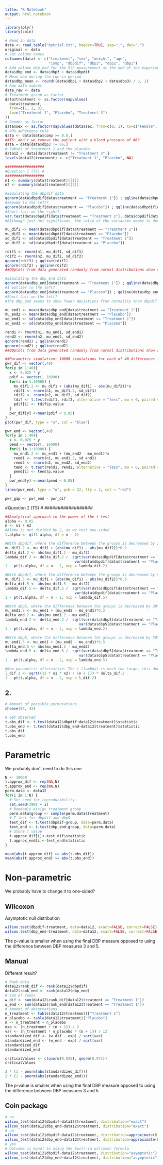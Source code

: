 ---
title: "R Notebook"
output: html_notebook
---



```{r}
library(plyr)
library(coin)

```


```{r}
# Read in data
data <- read.table("bptrial.txt", header=TRUE, sep=",", dec=".")
original <- data
# Set column names
colnames(data) <- c("treatment", "sex", "weight", "age",
                    "comp", "dbpdif", "dbp3", "dbp2", "dbp1")
# Add column dbp_end for the 5th measurement at the end of the experiment
data$dbp_end <- data$dbp3 + data$dbpdif
# Mean dbp during the run-in period
data$dbp_mean <- round((data$dbp1 + data$dbp2 + data$dbp3) / 3, 1)
# Raw data subset
data_raw <- data
# Treatment group as factor
data$treatment <- as.factor(mapvalues(
  data$treatment,
  from=c(1, 2, 3),
  to=c("Treatment 1", "Placebo", "Treatment 3")
))
# Gender as factor
data$sex <- as.factor(mapvalues(data$sex, from=c(0, 1), to=c("Female", "Male")))
# 80% adherence rule
data <- data[data$comp >= 0.8,]
##TS: don't we remove the patient with a blood pressure of 66?
data = data[data$dbp3 != 66,]
# Subset of treatment 1 and the placebo
data12 <- data[data$treatment != "Treatment 3",]
levels(data12$treatment) <- c("Treatment 1", "Placebo", NA)
```
```{r}
##################
#Question 1 (TS) #
##################
n1 <- summary(data$treatment)[[1]]
n2 <- summary(data$treatment)[[2]]

#Simulating the dbpdif data
qqnorm(data$dbpdif[data$treatment == "Treatment 1"]) ; qqline(data$dbpdif[data$treatment == "Treatment 1"])
#Skewed to the left?
qqnorm(data$dbpdif[data$treatment == "Placebo"]) ; qqline(data$dbpdif[data$treatment == "Placebo"])
#Short tail on the right?
var.test(data$dbpdif[data$treatment == "Treatment 1"], data$dbpdif[data$treatment == "Placebo"])
#Although just not significant, the ratio of the variances seems to deviate from 1. I think it would be safer to assume that the variances are not equal.

mu_dif1 <- mean(data$dbpdif[data$treatment == "Treatment 1"])
mu_dif2 <- mean(data$dbpdif[data$treatment == "Placebo"])
sd_dif1 <- sd(data$dbpdif[data$treatment == "Treatment 1"])
sd_dif2 <- sd(data$dbpdif[data$treatment == "Placebo"])

rdif1 <- rnorm(n1, mu_dif1, sd_dif1)
rdif2 <- rnorm(n2, mu_dif2, sd_dif2)
qqnorm(rdif1) ; qqline(rdif1)
qqnorm(rdif2) ; qqline(rdif2)
##QQplots from data generated randomly from normal distributions show similar deviations as the QQplots of the data

#Simulating the dbp_end data
qqnorm(data$dbp_end[data$treatment == "Treatment 1"]) ; qqline(data$dbp_end[data$treatment == "Treatment 1"])
#1 outlier to the left?
qqnorm(data$dbp_end[data$treatment == "Placebo"]) ; qqline(data$dbp_end[data$treatment == "Placebo"])
#Short tail on the left?
#The dbp_end seems to show fewer deviations from normality than dbpdif

mu_end1 <- mean(data$dbp_end[data$treatment == "Treatment 1"])
mu_end2 <- mean(data$dbp_end[data$treatment == "Placebo"])
sd_end1 <- sd(data$dbp_end[data$treatment == "Treatment 1"])
sd_end2 <- sd(data$dbp_end[data$treatment == "Placebo"])

rend1 <- rnorm(n1, mu_end1, sd_end1)
rend2 <- rnorm(n2, mu_end2, sd_end2)
qqnorm(rend1) ; qqline(rend1)
qqnorm(rend2) ; qqline(rend2)
##QQplots from data generated randomly from normal distributions show similar deviations as the QQplots of the data

##Parametric simulation: 10000 simulations for each of 40 differences in means, both for dbpdif and dbp_end. These are plotted together for comparison
pwr_dif <- vector(,40)
for(y in 1:40){
  x <- 0.025 * y
  pdif <- vector(, 10000)
  for(i in 1:10000) {
    mu_dif1.2 <- mu_dif1 + (abs(mu_dif1) - abs(mu_dif2))*x
    rdif1 <- rnorm(n1, mu_dif1.2, sd_dif1)
    rdif2 <- rnorm(n2, mu_dif2, sd_dif2)
    tdif <- t.test(rdif1, rdif2, alternative = "less", mu = 0, paired = F, var.equal = F)
    pdif[i] <- tdif$p.value
  }
  pwr_dif[y] <-mean(pdif < 0.05)
}
plot(pwr_dif, type = "o", col = "blue")

pwr_end <- vector(,40)
for(y in 1:40){
  x <- 0.025 * y
  pend <- vector(, 10000)
  for(i in 1:10000) {
    mu_end1.2 <- mu_end1 + (mu_end2 - mu_end1)*x
    rend1 <- rnorm(n1, mu_end1.2, sd_end1)
    rend2 <- rnorm(n2, mu_end2, sd_end2)
    tend <- t.test(rend1, rend2, alternative = "less", mu = 0, paired = F, var.equal = F)
    pend[i] <- tend$p.value
  }
  pwr_end[y] <-mean(pend < 0.05)
}
lines(pwr_end, type = "o", pch = 22, lty = 2, col = "red")

pwr_gap <- pwr_end - pwr_dif

```

##################
#Question 2 (TS) #
##################
```{r}
##Analytical approach to the power of the t-test
alpha <- 0.05
n <- n1 + n2
#Alpha is not divided by 2, as we test one-sided
t.alpha <- qt(1-alpha, df = n - 2)

#With dbpdif, where the difference between the groups is decreased by 20%
mu_dif1.2 <- mu_dif1 + (abs(mu_dif1) - abs(mu_dif2))*0.2
delta_dif.2 <- abs(mu_dif1.2 - mu_dif2)
lambda_dif.2 <- delta_dif.2 /  sqrt(var(data$dbpdif[data$treatment == "Treatment 1"])/n1 + 
                                var(data$dbpdif[data$treatment == "Placebo"])/n2)
1 - pt(t.alpha, df = n - 2, ncp = lambda_dif.2)

#With dbpdif, where the difference between the groups is decreased by 50%
mu_dif1.5 <- mu_dif1 + (abs(mu_dif1) - abs(mu_dif2))*0.5
delta_dif.5 <- abs(mu_dif1.5 - mu_dif2)
lambda_dif.5 <- delta_dif.5 /  sqrt(var(data$dbpdif[data$treatment == "Treatment 1"])/n1 + 
                                var(data$dbpdif[data$treatment == "Placebo"])/n2)
1 - pt(t.alpha, df = n - 2, ncp = lambda_dif.5)

#With dbp5, where the difference between the groups is decreased by 20%
mu_end1.2 <- mu_end1 + (mu_end2 - mu_end1)*0.2
delta_end.2 <- abs(mu_end1.2 - mu_end2)
lambda_end.2 <- delta_end.2 /  sqrt(var(data$dbp5[data$treatment == "Treatment 1"])/n1 + 
                                  var(data$dbp5[data$treatment == "Placebo"])/n2)
1 - pt(t.alpha, df = n - 2, ncp = lambda_end.2)

#With dbp5, where the difference between the groups is decreased by 50%
mu_end1.5 <- mu_end1 + (mu_end2 - mu_end1)*0.5
delta_end.5 <- abs(mu_end1.5 - mu_end2)
lambda_end.5 <- delta_end.5 /  sqrt(var(data$dbp5[data$treatment == "Treatment 1"])/n1 + 
                                  var(data$dbp5[data$treatment == "Placebo"])/n2)
1 - pt(t.alpha, df = n - 2, ncp = lambda_end.5)

#Non-parametric alternative: The l (lambda) is much too large, this doesn't work
l_dif.2 <- sqrt((12 * n1 * n2) / (n + 1)) * delta_dif.2
1 - pt(t.alpha, df = n - 2, ncp = l_dif.2)
```

## 2. 

```{r}
# Amount of possible permutations
choose(84, 42)
```

```{r}
# Get observed
t.obs_dif <- t.test(data12$dbpdif~data12$treatment)$statistic
t.obs_end <- t.test(data12$dbp_end~data12$treatment)$statistic
t.obs_dif
t.obs_end
```

# Parametric

We probably don't need to do this one

```{r}
N <- 10000
t.approx_dif <- rep(NA,N)
t.approx_end <- rep(NA,N)
perm.data <- data12
for(i in 1:N) {
  # Set seed for reproducibility
  set.seed(1991 + i)
  # Randomly assign treatment group
  perm.data$group <- sample(perm.data$treatment)
  # T-test for dbpdif and dbp5
  test_dif <- t.test(dbpdif~group, data=perm.data)
  test_end <- t.test(dbp_end~group, data=perm.data)
  # Store T value
  t.approx_dif[i]<-test_dif$statistic
  t.approx_end[i]<-test_end$statistic
}
```

```{r}
mean(abs(t.approx_dif) >= abs(t.obs_dif))
mean(abs(t.approx_end) >= abs(t.obs_end))
```


# Non-parametric

We probably have to change it to one-sided?

## Wilcoxon

Asymptotic null distribution

```{r}
wilcox.test(dbpdif~treatment, data=data12, exact=FALSE, correct=FALSE)
wilcox.test(dbp_end~treatment, data=data12, exact=FALSE, correct=FALSE)
```

The p-value is smaller when using the final DBP measure opposed to using the difference between DBP measures 3 and 5.

## Manual

Different result?

```{r}
# Rank data
data12$rank_dif <- rank(data12$dbpdif)
data12$rank_end <- rank(data12$dbp_end)
# Sum of ranks
w_dif <- sum(data12$rank_dif[data12$treatment == "Treatment 1"])
w_end <- sum(data12$rank_end[data12$treatment == "Treatment 1"])
# Amount of observations
n_treatment <- table(data12$treatment)["Treatment 1"]
n_placebo <- table(data12$treatment)["Placebo"]
n <- n_treatment + n_placebo
exp <- (n_treatment * (n + 1)) / 2
var <- (n_treatment * n_placebo * (n + 1)) / 12
standardized_dif <- (w_dif - exp) / sqrt(var)
standardized_end <- (w_end - exp) / sqrt(var)
standardized_dif
standardized_end
```

```{r}
criticalValues <- c(qnorm(0.025), qnorm(0.975))
criticalValues
```

```{r}
2 * (1 - pnorm(abs(standardized_dif)))
2 * (1 - pnorm(abs(standardized_end)))
```

The p-value is smaller when using the final DBP measure opposed to using the difference between DBP measures 3 and 5.

## Coin package

```{r}
# no
wilcox_test(data12$dbpdif~data12$treatment, distribution="exact")
wilcox_test(data12$dbp_end~data12$treatment, distribution="exact")
# no
wilcox_test(data12$dbpdif~data12$treatment, distribution=approximate(B = 10000000))
wilcox_test(data12$dbp_end~data12$treatment, distribution=approximate(B = 10000000))
# yes
# Outcome is equal to using the built-in wilcoxon formula
wilcox_test(data12$dbpdif~data12$treatment, distribution="asymptotic")
wilcox_test(data12$dbp_end~data12$treatment, distribution="asymptotic")
```

